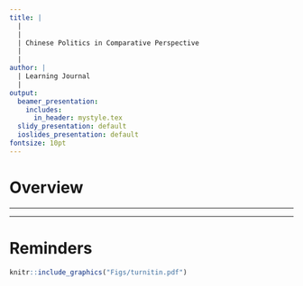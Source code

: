 ```yaml
---
title: |
  | 
  |
  | Chinese Politics in Comparative Perspective
  |
  |
author: |
  | Learning Journal
  |
output:
  beamer_presentation:
    includes:
      in_header: mystyle.tex
  slidy_presentation: default
  ioslides_presentation: default
fontsize: 10pt
---
```


# Overview 

\begin{itemize}
  \item Read a published peer-review article in leading political science and comparative politics journals and answer two questions using up to \textbf{1,000 words} (max)
  \vspace{0.3cm}
  \item The key idea is to reflect on how China is researched and compared
  \vspace{0.1cm}
  \begin{itemize}
    \item Choose an article from the list of journals (the article needs to be published after 2010 and explicitly comapares China to one or more countries in the world)
    \item Bring the article to \textbf{Week 6} class to share with everyone
    \item Read the article and answer the questions
  \end{itemize}
\end{itemize}

---

\begin{itemize}
\small
	\item American Political Science Review
	\item British Journal of Political Science
	\item Comparative Politics
	\item Comparative Political Studies
  \item International Political Science Review
	\item Japanese Journal of Political Science
	\item Journal of Chinese Political Science
	\item Journal of East Asian Studies
	\item Journal of Politics
	\item Political Research Quarterly
  \item Political Studies
	\item Studies in Comparative International Development
	\item World Politics
\end{itemize}

---

\vspace{1cm}
\begin{itemize}
\small
  \item In your words, \textbf{explain why the author(s) think China can be compared with the country (or countries)} included in the article. Can you \textbf{identify a different country} that can be included using the same comparative logic? {Do you agree with such a comparison?} Discuss.
  \vspace{0.5cm}
  \pause
  \item \textbf{Utilize Google Scholar to explore how other scholars have cited the article you select}. What are some common themes among these articles? Is the article you choose predominantly cited by scholars who specialize in China, or has it also garnered attention from scholars who do not focus on China? {Do you believe that the article, while centered on China, holds broader implications for scholars who study countries other than China?} Discuss.
\end{itemize}

# Reminders

\begin{itemize}
  \item Answer the questions
  \item Attach the coversheet
  \item Enter your student ID in the field of \textbf{Submission Title}
  \item Submit your work by \textbf{Midday, 7 April 2024}
\end{itemize}
\vspace{0.6cm}
```r
knitr::include_graphics("Figs/turnitin.pdf")
```